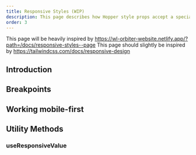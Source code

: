 ```yaml
---
title: Responsive Styles (WIP)
description: This page describes how Hopper style props accept a specialized syntax to support responsive breakpoints. These responsive properties help build adaptive user interfaces.
order: 3
---
```


This page will be heavily inspired by https://wl-orbiter-website.netlify.app/?path=/docs/responsive-styles--page
This page should slightly be inspired by https://tailwindcss.com/docs/responsive-design

## Introduction

## Breakpoints

## Working mobile-first

## Utility Methods

### useResponsiveValue

